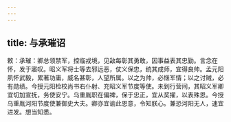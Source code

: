 ```yaml
---
---
---
```

title: 与承璀诏
---



敕：承璀：卿总领禁军，控临戎境，见敌每彰其勇敢，因事益表其忠勤。言念在怀，发于寤叹。昭义军将士等去邪远恶，仗义保忠，统其成师，宜得良帅。孟元阳夙怀武毅，累著功庸，威名甚彰，人望所属。以之为帅，必惬军情；以之讨贼，必有勋绩。今授元阳检校尚书右仆射、充昭义军节度等使。未到行营间，其昭义军卿宜切加宣抚，务使安宁。乌重胤职在偏裨，保于忠正，宜从奖擢，以表殊恩。今授乌重胤河阳节度使兼御史大夫。卿亦宜谕此恩意，令知朕心。兼恐河阳无人，速宜进发。想当知悉。